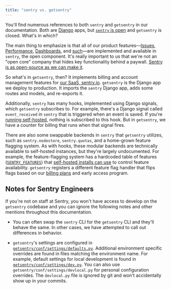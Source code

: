 ```yaml
---
title: "sentry vs. getsentry"
---
```


You'll find numerous references to both `sentry` and `getsentry` in our documentation. Both are [Django](https://www.djangoproject.com/) apps, but [`sentry` is open](https://github.com/getsentry/sentry) and `getsentry` is closed. What's in which?

The main thing to emphasize is that all of our product features—[Issues](https://docs.sentry.io/product/issues/), [Performance](https://docs.sentry.io/product/performance/), [Dashboards](https://docs.sentry.io/product/dashboards/), and [such](https://docs.sentry.io/product/)—are implemented and available in `sentry`, the open component. It's really important to us that we're not an "open core" company that hides key functionality behind a paywall. [Sentry is as open-source as we can make it](https://open.sentry.io/licensing/).

So what's in `getsentry`, then? It implements billing and account management features for [our SaaS, sentry.io](https://sentry.io/). `getsentry` is the Django app we deploy to production. It imports the `sentry` Django app, adds some routes and models, and re-exports it.

Additionally, `sentry` has many hooks, implemented using Django signals, which `getsentry` subscribes to. For example, there's a Django signal called `event_received` in `sentry` that is triggered when an event is saved. If you're [running self-hosted](/self-hosted/), nothing is subscribed to this hook. But in `getsentry`, we have a counter for billing that runs when that signal fires.

There are also some swappable backends in `sentry` that `getsentry` utilizes, such as `sentry.nodestore`, `sentry.quotas`, and a home-grown feature flagging system. As with hooks, these modular backends are technically available to self-hosted instances, but they're largely undocumented. For example, the feature-flagging system has a hardcoded table of features ([`SENTRY_FEATURES`](https://github.com/getsentry/sentry/blob/master/src/sentry/features/__init__.py)) that [self-hosted installs can use](/feature-flags/) to control feature availability. `getsentry` registers a different feature flag handler that flips flags based on our [billing plans](https://sentry.io/pricing/) and early access program. 

## Notes for Sentry Engineers

If you're not on staff at Sentry, you won't have access to develop on the `getsentry` codebase and you can ignore the following notes and other mentions throughout this documentation.

- You can often swap the `sentry` CLI for the `getsentry` CLI and they'll behave the same. In other cases, we have attempted to call out differences in behavior.

- `getsentry`'s settings are configured in [`getsentry/conf/settings/defaults.py`](https://github.com/getsentry/getsentry/blob/master/getsentry/conf/settings/defaults.py).  Additional environment specific overrides are found in files matching the environment name. For example, default settings for local development is found in [`getsentry/conf/settings/dev.py`](https://github.com/getsentry/getsentry/blob/master/getsentry/conf/settings/dev.py). You can also use `getsentry/conf/settings/devlocal.py` for personal configuration overrides. The `devlocal.py` file is ignored by git and won't accidentally show up in your commits.
